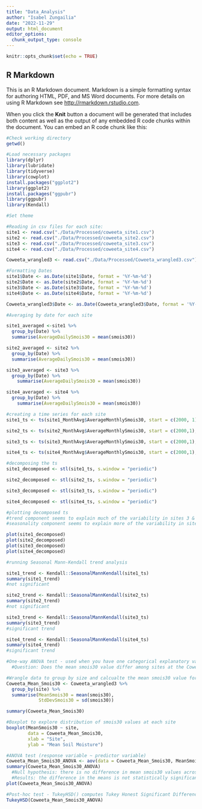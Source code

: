 ```yaml
---
title: "Data_Analysis"
author: "Isabel Zungailia"
date: "2022-11-29"
output: html_document
editor_options: 
  chunk_output_type: console
---
```


```r
knitr::opts_chunk$set(echo = TRUE)
```

## R Markdown

This is an R Markdown document. Markdown is a simple formatting syntax for authoring HTML, PDF, and MS Word documents. For more details on using R Markdown see <http://rmarkdown.rstudio.com>.

When you click the **Knit** button a document will be generated that includes both content as well as the output of any embedded R code chunks within the document. You can embed an R code chunk like this:

```r
#Check working directory
getwd()

#Load necessary packages
library(dplyr)
library(lubridate)
library(tidyverse)
library(cowplot)
install.packages("ggplot2")
library(ggplot2)
install.packages("ggpubr")
library(ggpubr)
library(Kendall)

#Set theme

```

```r
#Reading in csv files for each site:
site1 <- read.csv("./Data/Processed/coweeta_site1.csv")
site2 <- read.csv("./Data/Processed/coweeta_site2.csv")
site3 <- read.csv("./Data/Processed/coweeta_site3.csv")
site4 <- read.csv("./Data/Processed/coweeta_site4.csv")

Coweeta_wrangled3 <- read.csv("./Data/Processed/Coweeta_wrangled3.csv")
```

```r
#Formatting Dates
site1$Date <- as.Date(site1$Date, format = '%Y-%m-%d')
site2$Date <- as.Date(site2$Date, format = '%Y-%m-%d')
site3$Date <- as.Date(site3$Date, format = '%Y-%m-%d')
site4$Date <- as.Date(site4$Date, format = '%Y-%m-%d')

Coweeta_wrangled3$Date <- as.Date(Coweeta_wrangled3$Date, format = '%Y-%m-%d')
```

```r
#Averaging by date for each site

site1_averaged <-site1 %>% 
  group_by(Date) %>% 
  summarise(AverageDailySmois30 = mean(smois30))

site2_averaged <- site2 %>% 
  group_by(Date) %>% 
  summarise(AverageDailySmois30 = mean(smois30))

site3_averaged <- site3 %>% 
  group_by(Date) %>% 
    summarise(AverageDailySmois30 = mean(smois30))

site4_averaged <- site4 %>% 
  group_by(Date) %>% 
    summarise(AverageDailySmois30 = mean(smois30))
```


```r
#creating a time series for each site
site1_ts <- ts(site1_MonthAvg$AverageMonthlySmois30, start = c(2000, 1), frequency = 12)

site2_ts <- ts(site2_MonthAvg$AverageMonthlySmois30, start = c(2000,1), frequency = 12)

site3_ts <- ts(site3_MonthAvg$AverageMonthlySmois30, start = c(2000,1), frequency = 12)

site4_ts <- ts(site4_MonthAvg$AverageMonthlySmois30, start = c(2000,1), frequency = 12)

#decomposing the ts
site1_decomposed <- stl(site1_ts, s.window = "periodic")

site2_decomposed <- stl(site2_ts, s.window = "periodic")

site3_decomposed <- stl(site3_ts, s.window = "periodic")

site4_decomposed <- stl(site4_ts, s.window = "periodic")

#plotting decomposed ts
#trend component seems to explain much of the variability in sites 3 & 4
#seasonality component seems to explain more of the variability in sites 1 & 2

plot(site1_decomposed) 
plot(site2_decomposed)
plot(site3_decomposed)
plot(site4_decomposed)

```

```r
#running Seasonal Mann-Kendall trend analysis

site1_trend <- Kendall::SeasonalMannKendall(site1_ts)
summary(site1_trend)
#not significant

site2_trend <- Kendall::SeasonalMannKendall(site2_ts)
summary(site2_trend)
#not significant

site3_trend <- Kendall::SeasonalMannKendall(site3_ts)
summary(site3_trend)
#significant trend

site4_trend <- Kendall::SeasonalMannKendall(site4_ts)
summary(site4_trend)
#significant trend

```

```r
#One-way ANOVA test - used when you have one categorical explanatory variable with more than two categories
  #Question: Does the mean smois30 value differ among sites at the Coweeta Basin LTER?

#Wrangle data to group by size and calcualte the mean smois30 value for each site. Also calcualte standard deviation.
Coweeta_Mean_Smois30 <- Coweeta_wrangled3 %>% 
  group_by(site) %>% 
  summarise(MeanSmois30 = mean(smois30),
            StdDevSmois30 = sd(smois30))

summary(Coweeta_Mean_Smois30)

#Boxplot to explore distribution of smois30 values at each site
boxplot(MeanSmois30 ~ site,
        data = Coweeta_Mean_Smois30,
        xlab = "Site",
        ylab = "Mean Soil Moisture")

#ANOVA test (response variable ~ predictor variable)
Coweeta_Mean_Smois30_ANOVA <- aov(data = Coweeta_Mean_Smois30, MeanSmois30 ~ site)
summary(Coweeta_Mean_Smois30_ANOVA)
  #Null hypothesis: there is no difference in mean smois30 values across sites
  #Results: the difference in the means is not statistically significant (p-value:0.361)
plot(Coweeta_Mean_Smois30_ANOVA)

#Post-hoc test - TukeyHSD() computes Tukey Honest Significant Differences
TukeyHSD(Coweeta_Mean_Smois30_ANOVA)

```
